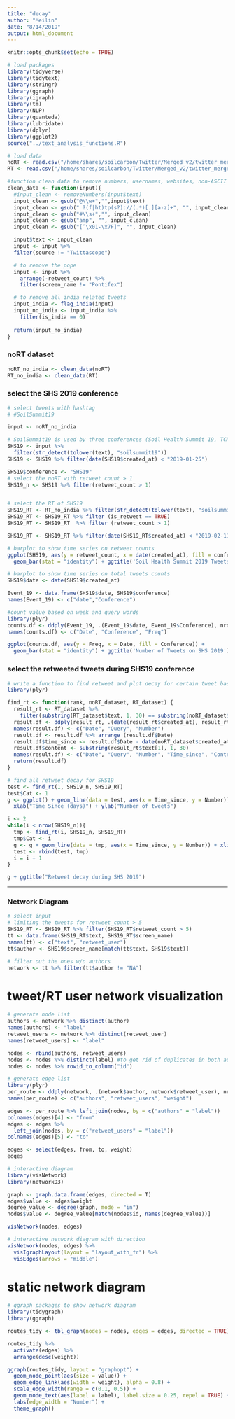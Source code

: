 ```yaml
---
title: "decay"
author: "Meilin"
date: "8/14/2019"
output: html_document
---
```


```r
knitr::opts_chunk$set(echo = TRUE)
```

```r
# load packages
library(tidyverse)
library(tidytext)
library(stringr)
library(ggraph)
library(igraph)
library(tm)
library(NLP)
library(quanteda)
library(lubridate)
library(dplyr)
library(ggplot2)
source("../text_analysis_functions.R")

# load data
noRT <- read.csv("/home/shares/soilcarbon/Twitter/Merged_v2/twitter_merged_noRT_v2.csv", stringsAsFactors = FALSE)
RT <- read.csv("/home/shares/soilcarbon/Twitter/Merged_v2/twitter_merged_v2.csv",stringsAsFactors = FALSE)
```


```r
#function clean data to remove numbers, usernames, websites, non-ASCII characters and outlier
clean_data <- function(input){
  #input_clean <- removeNumbers(input$text)
  input_clean <- gsub("@\\w+","",input$text)
  input_clean <- gsub(" ?(f|ht)tp(s?)://(.*)[.][a-z]+", "", input_clean)
  input_clean <- gsub("#\\s+","", input_clean)
  input_clean <- gsub("amp", "", input_clean)
  input_clean <- gsub("[^\x01-\x7F]", "", input_clean)

  input$text <- input_clean
  input <- input %>% 
  filter(source != "Twittascope") 

  # to remove the pope
  input <- input %>%
    arrange(-retweet_count) %>%
    filter(screen_name != "Pontifex")

  # to remove all india related tweets
  input_india <- flag_india(input)
  input_no_india <- input_india %>% 
    filter(is_india == 0) 
  
  return(input_no_india)
}
```

### noRT dataset
```r
noRT_no_india <- clean_data(noRT)
RT_no_india <- clean_data(RT)
```

### select the SHS 2019 conference
```r
# select tweets with hashtag
# #SoilSummit19

input <- noRT_no_india

# SoilSummit19 is used by three conferences (Soil Health Summit 19, TCM Soil Summit, Red River Soil Health Summit)
SHS19 <- input %>% 
  filter(str_detect(tolower(text), "soilsummit19"))
SHS19 <- SHS19 %>% filter(date(SHS19$created_at) < "2019-01-25")

SHS19$conference <- "SHS19"
# select the noRT with retweet count > 1
SHS19_n <- SHS19 %>% filter(retweet_count > 1)


# select the RT of SHS19
SHS19_RT <- RT_no_india %>% filter(str_detect(tolower(text), "soilsummit19"))
SHS19_RT <- SHS19_RT %>% filter (is_retweet == TRUE)
SHS19_RT <- SHS19_RT  %>% filter (retweet_count > 1)

SHS19_RT <- SHS19_RT %>% filter(date(SHS19_RT$created_at) < "2019-02-11")
```

```r
# barplot to show time series on retweet counts
ggplot(SHS19, aes(y = retweet_count, x = date(created_at), fill = conference)) + 
  geom_bar(stat = "identity") + ggtitle('Soil Health Summit 2019 Tweets')
```

```r
# barplot to show time series on total tweets counts
SHS19$date <- date(SHS19$created_at)

Event_19 <- data.frame(SHS19$date, SHS19$conference)
names(Event_19) <- c("date","Conference")

#count value based on week and query words
library(plyr)
counts.df <- ddply(Event_19, .(Event_19$date, Event_19$Conference), nrow)
names(counts.df) <- c("Date", "Conference", "Freq")

ggplot(counts.df, aes(y = Freq, x = Date, fill = Conference)) + 
  geom_bar(stat = "identity") + ggtitle('Number of Tweets on SHS 2019')
```

### select the retweeted tweets during SHS19 conference

```r
# write a function to find retweet and plot decay for certain tweet based on retweet count rank
library(plyr)

find_rt <- function(rank, noRT_dataset, RT_dataset) {
  result_rt <- RT_dataset %>% 
    filter(substring(RT_dataset$text, 1, 30) == substring(noRT_dataset$text[rank], 1, 30))
  result.df <- ddply(result_rt, .(date(result_rt$created_at), result_rt$query), nrow)
  names(result.df) <- c("Date", "Query", "Number")
  result.df <- result.df %>% arrange (result.df$Date)
  result.df$time_since <- result.df$Date - date(noRT_dataset$created_at[rank])
  result.df$content <- substring(result_rt$text[1], 1, 30)
  names(result.df) <- c("Date", "Query", "Number", "Time_since", "Content")
  return(result.df)
}
```


```r
# find all retweet decay for SHS19
test <- find_rt(1, SHS19_n, SHS19_RT)
test$Cat <- 1
g <- ggplot() + geom_line(data = test, aes(x = Time_since, y = Number)) + xlim(0,3) + 
  xlab("Time Since (days)") + ylab("Number of tweets")

i <- 2
while(i < nrow(SHS19_n)){
  tmp <- find_rt(i, SHS19_n, SHS19_RT)
  tmp$Cat <- i
  g <- g + geom_line(data = tmp, aes(x = Time_since, y = Number)) + xlim(0,3)
  test <- rbind(test, tmp)
  i = i + 1
}

g + ggtitle("Retweet decay during SHS 2019")
```


-------------------------------------------------------
### Network Diagram
```r
# select input
# limiting the tweets for retweet_count > 5
SHS19_RT <- SHS19_RT %>% filter(SHS19_RT$retweet_count > 5)
tt <- data.frame(SHS19_RT$text, SHS19_RT$screen_name)
names(tt) <- c("text", "retweet_user")
tt$author <- SHS19$screen_name[match(tt$text, SHS19$text)]

# filter out the ones w/o authors
network <- tt %>% filter(tt$author != "NA")
```

# tweet/RT user network visualization
```r
# generate node list
authors <- network %>% distinct(author) 
names(authors) <- "label"
retweet_users <- network %>% distinct(retweet_user) 
names(retweet_users) <- "label"

nodes <- rbind(authors, retweet_users)
nodes <- nodes %>% distinct(label) #to get rid of duplicates in both authors and retweet user
nodes <- nodes %>% rowid_to_column("id")

# generate edge list
library(plyr)
per_route <- ddply(network, .(network$author, network$retweet_user), nrow)
names(per_route) <- c("authors", "retweet_users", "weight")

edges <- per_route %>% left_join(nodes, by = c("authors" = "label"))
colnames(edges)[4] <- "from"
edges <- edges %>% 
  left_join(nodes, by = c("retweet_users" = "label"))
colnames(edges)[5] <- "to"

edges <- select(edges, from, to, weight)
edges
```
```r
# interactive diagram
library(visNetwork)
library(networkD3)

graph <- graph.data.frame(edges, directed = T)
edges$value <- edges$weight
degree_value <- degree(graph, mode = "in")
nodes$value <- degree_value[match(nodes$id, names(degree_value))]

visNetwork(nodes, edges)
```

```r
# interactive network diagram with direction
visNetwork(nodes, edges) %>% 
  visIgraphLayout(layout = "layout_with_fr") %>% 
  visEdges(arrows = "middle")
```

# static network diagram
```r
# ggraph packages to show network diagram
library(tidygraph)
library(ggraph)

routes_tidy <- tbl_graph(nodes = nodes, edges = edges, directed = TRUE)

routes_tidy %>% 
  activate(edges) %>% 
  arrange(desc(weight))

ggraph(routes_tidy, layout = "graphopt") + 
  geom_node_point(aes(size = value)) +
  geom_edge_link(aes(width = weight), alpha = 0.8) + 
  scale_edge_width(range = c(0.1, 0.5)) +
  geom_node_text(aes(label = label), label.size = 0.25, repel = TRUE) +
  labs(edge_width = "Number") +
  theme_graph()

```





